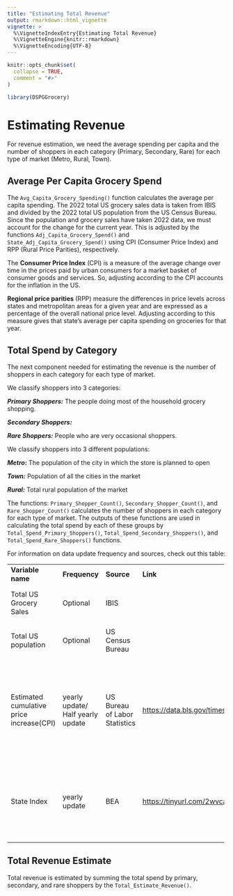 ```yaml
---
title: "Estimating Total Revenue"
output: rmarkdown::html_vignette
vignette: >
  %\VignetteIndexEntry{Estimating Total Revenue}
  %\VignetteEngine{knitr::rmarkdown}
  %\VignetteEncoding{UTF-8}
---
```


```r
knitr::opts_chunk$set(
  collapse = TRUE,
  comment = "#>"
)
```

```r
library(DSPGGrocery)
```

# Estimating Revenue

For revenue estimation, we need the average spending per capita and the number of shoppers in each category (Primary, Secondary, Rare) for each type of market (Metro, Rural, Town).

## Average Per Capita Grocery Spend

The `Avg_Capita_Grocery_Spending()` function calculates the average per capita spending. The 2022 total US grocery sales data is taken from IBIS and divided by the 2022 total US population from the US Census Bureau. Since the population and grocery sales have taken 2022 data, we must account for the change for the current year. This is adjusted by the functions `Adj_Capita_Grocery_Spend()` and `State_Adj_Capita_Grocery_Spend()` using CPI (Consumer Price Index) and RPP (Rural Price Parities), respectively.

The **Consumer Price Index** (CPI) is a measure of the average change over time in the prices paid by urban consumers for a market basket of consumer goods and services. So, adjusting according to the CPI accounts for the inflation in the US.

**Regional price parities** (RPP) measure the differences in price levels across states and metropolitan areas for a given year and are expressed as a percentage of the overall national price level. Adjusting according to this measure gives that state's average per capita spending on groceries for that year.

## Total Spend by Category

The next component needed for estimating the revenue is the number of shoppers in each category for each type of market.

We classify shoppers into 3 categories:

***Primary Shoppers:*** The people doing most of the household grocery shopping.

***Secondary Shoppers:***

***Rare Shoppers:*** People who are very occasional shoppers.

We classify shoppers into 3 different populations:

***Metro*****:** The population of the city in which the store is planned to open

***Town:*** Population of all the cities in the market

***Rural:*** Total rural population of the market

The functions: `Primary_Shopper_Count()`, `Secondary_Shopper_Count()`, and `Rare_Shopper_Count()` calculates the number of shoppers in each category for each type of market. The outputs of these functions are used in calculating the total spend by each of these groups by `Total_Spend_Primary_Shoppers()`, `Total_Spend_Secondary_Shoppers()`, and `Total_Spend_Rare_Shoppers()` functions.

For information on data update frequency and sources, check out this table:

+-------------------------------------------+------------------------------------+--------------------------------+------------------------------------------------+------------------------------------------------------------------+
| **Variable name**                         | **Frequency**                      | **Source**                     | **Link**                                       | **Notes**                                                        |
+-------------------------------------------+------------------------------------+--------------------------------+------------------------------------------------+------------------------------------------------------------------+
| Total US Grocery Sales                    | Optional                           | IBIS                           |                                                | Default base year is taken as 2022                               |
+-------------------------------------------+------------------------------------+--------------------------------+------------------------------------------------+------------------------------------------------------------------+
| Total US population                       | Optional                           | US Census Bureau               |                                                | Default base year is taken as 2022                               |
+-------------------------------------------+------------------------------------+--------------------------------+------------------------------------------------+------------------------------------------------------------------+
| Estimated cumulative price increase(CPI)  | yearly update/ Half yearly update  | US Bureau of Labor Statistics  | <https://data.bls.gov/timeseries/CUUR0000SA0>  | CPI in the current year - CPI in the base year                   |
|                                           |                                    |                                |                                                |                                                                  |
|                                           |                                    |                                |                                                |                                                                  |
|                                           |                                    |                                |                                                |                                                                  |
|                                           |                                    |                                |                                                | For now, defaulting as 7 for 2023                                |
+-------------------------------------------+------------------------------------+--------------------------------+------------------------------------------------+------------------------------------------------------------------+
| State Index                               | yearly update                      | BEA                            | <https://tinyurl.com/2wvca7vy>                 | Should be inputted by the user according to the store location.  |
+-------------------------------------------+------------------------------------+--------------------------------+------------------------------------------------+------------------------------------------------------------------+

## Total Revenue Estimate

Total revenue is estimated by summing the total spend by primary, secondary, and rare shoppers by the `Total_Estimate_Revenue()`.
